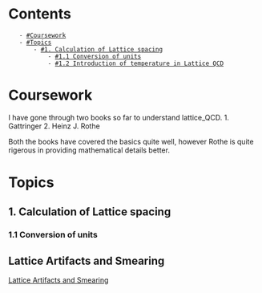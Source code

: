 = Contents =
    - [[#Coursework]]
    - [[#Topics]]
        - [[#1. Calculation of Lattice spacing]]
            - [[#1.1 Conversion of units]]
            - [[#1.2 Introduction of temperature in Lattice QCD]]

=Coursework=

I have gone through two books so far to understand lattice_QCD.
1. Gattringer
2. Heinz J. Rothe

Both the books have covered the basics quite well, however Rothe is quite rigerous in providing mathematical details better. 

= Topics =

== 1. Calculation of Lattice spacing ==
 
=== 1.1 Conversion of units ===

== Lattice Artifacts and Smearing ==
[[diary/2024-01-10.wiki| Lattice Artifacts and Smearing]]

